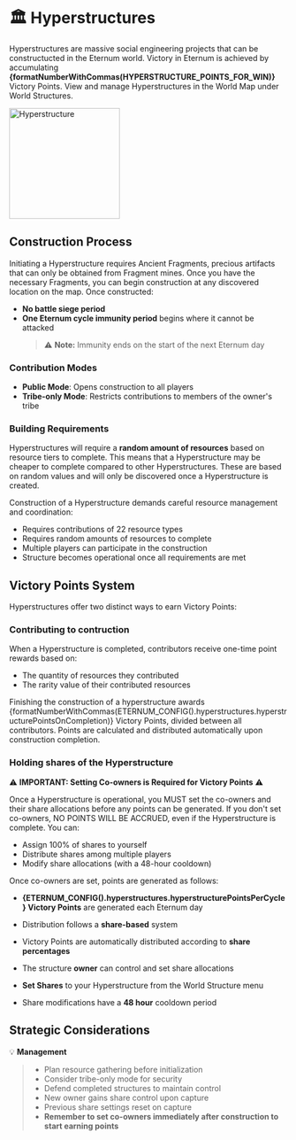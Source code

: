 
# 🏛️ Hyperstructures

Hyperstructures are massive social engineering projects that can be constructucted in the Eternum world. Victory in
Eternum is achieved by accumulating **{formatNumberWithCommas(HYPERSTRUCTURE_POINTS_FOR_WIN)}** Victory Points. View and
manage Hyperstructures in the World Map under World Structures.

<img
  src="/buildings/hyperstructure.png"
  alt="Hyperstructure"
  width="200"
  className="relative z-[100000] float-right mt-20"
/>

## Construction Process

Initiating a Hyperstructure requires Ancient Fragments, precious artifacts that can only be obtained from Fragment
mines. Once you have the necessary Fragments, you can begin construction at any discovered location on the map. Once
constructed:

- **No battle siege period**
- **One Eternum cycle immunity period** begins where it cannot be attacked
  > ⚠️ **Note:** Immunity ends on the start of the next Eternum day

### Contribution Modes

- **Public Mode**: Opens construction to all players
- **Tribe-only Mode**: Restricts contributions to members of the owner's tribe

### Building Requirements

Hyperstructures will require a **random amount of resources** based on resource tiers to complete. This means that a
Hyperstructure may be cheaper to complete compared to other Hyperstructures. These are based on random values and will
only be discovered once a Hyperstructure is created.

Construction of a Hyperstructure demands careful resource management and coordination:

- Requires contributions of 22 resource types
- Requires random amounts of resources to complete
- Multiple players can participate in the construction
- Structure becomes operational once all requirements are met

## Victory Points System

Hyperstructures offer two distinct ways to earn Victory Points:

### Contributing to contruction

When a Hyperstructure is completed, contributors receive one-time point rewards based on:

- The quantity of resources they contributed
- The rarity value of their contributed resources

Finishing the construction of a hyperstructure awards
{formatNumberWithCommas(ETERNUM_CONFIG().hyperstructures.hyperstructurePointsOnCompletion)} Victory Points, divided
between all contributors. Points are calculated and distributed automatically upon construction completion.

### Holding shares of the Hyperstructure

⚠️ **IMPORTANT: Setting Co-owners is Required for Victory Points** ⚠️

Once a Hyperstructure is operational, you MUST set the co-owners and their share allocations before any points can be
generated. If you don't set co-owners, NO POINTS WILL BE ACCRUED, even if the Hyperstructure is complete. You can:

- Assign 100% of shares to yourself
- Distribute shares among multiple players
- Modify share allocations (with a 48-hour cooldown)

Once co-owners are set, points are generated as follows:

- **{ETERNUM_CONFIG().hyperstructures.hyperstructurePointsPerCycle} Victory Points** are generated each Eternum day

- Distribution follows a **share-based** system
- Victory Points are automatically distributed according to **share percentages**
- The structure **owner** can control and set share allocations
- **Set Shares** to your Hyperstructure from the World Structure menu
- Share modifications have a **48 hour** cooldown period

## Strategic Considerations

💡 **Management**

> - Plan resource gathering before initialization
> - Consider tribe-only mode for security
> - Defend completed structures to maintain control
> - New owner gains share control upon capture
> - Previous share settings reset on capture
> - **Remember to set co-owners immediately after construction to start earning points**
